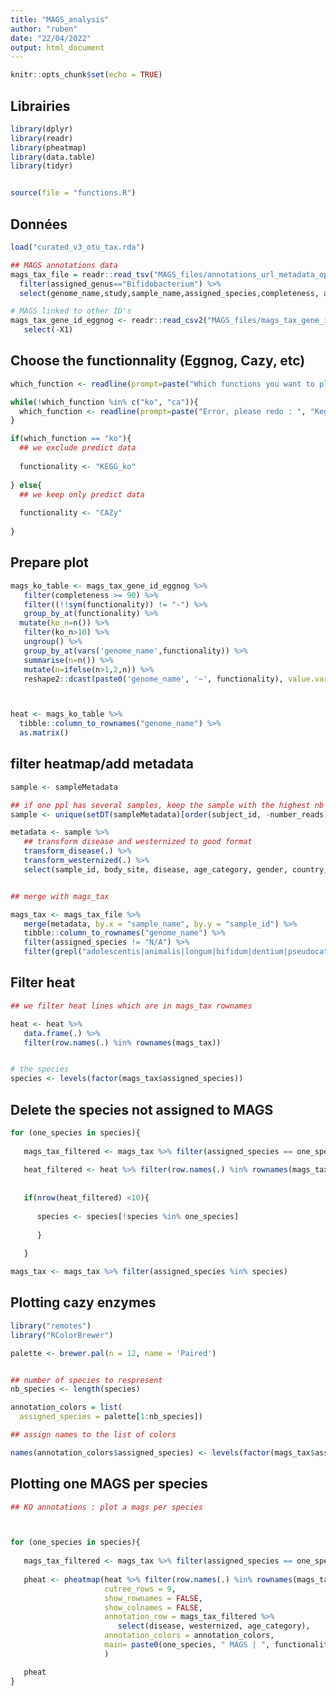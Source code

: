 ```yaml
---
title: "MAGS_analysis"
author: "ruben"
date: "22/04/2022"
output: html_document
---
```


```r
knitr::opts_chunk$set(echo = TRUE)
```


## Librairies

```r

library(dplyr)
library(readr)
library(pheatmap)
library(data.table)
library(tidyr)


source(file = "functions.R")

```

## Données

```r

load("curated_v3_otu_tax.rda")

## MAGS annotations data
mags_tax_file = readr::read_tsv("MAGS_files/annotations_url_metadata_opendata.tsv") %>%
  filter(assigned_genus=="Bifidobacterium") %>%
  select(genome_name,study,sample_name,assigned_species,completeness, average_distance)

# MAGS linked to other ID's
mags_tax_gene_id_eggnog <- readr::read_csv2("MAGS_files/mags_tax_gene_id_eggnog.csv") %>%
   select(-X1)

```


## Choose the functionnality (Eggnog, Cazy, etc)

```r

which_function <- readline(prompt=paste("Which functions you want to plot ? : ", "Kegg-KO - ko", "Cazy - ca","", sep="\n"))

while(!which_function %in% c("ko", "ca")){
  which_function <- readline(prompt=paste("Error, please redo : ", "Kegg-KO - ko", "Cazy - ca","", sep="\n"))
}

if(which_function == "ko"){
  ## we exclude predict data
  
  functionality <- "KEGG_ko"
  
} else{
  ## we keep only predict data
  
  functionality <- "CAZy"
  
}


```

## Prepare plot

```r


mags_ko_table <- mags_tax_gene_id_eggnog %>%
   filter(completeness >= 90) %>%
   filter((!!sym(functionality)) != "-") %>%
   group_by_at(functionality) %>%
  mutate(ko_n=n()) %>%
   filter(ko_n>10) %>%
   ungroup() %>%
   group_by_at(vars('genome_name',functionality)) %>%
   summarise(n=n()) %>%
   mutate(n=ifelse(n>1,2,n)) %>%
   reshape2::dcast(paste0('genome_name', '~', functionality), value.var = "n", fill=0)



heat <- mags_ko_table %>%
  tibble::column_to_rownames("genome_name") %>%
  as.matrix()

```

## filter heatmap/add metadata

```r

sample <- sampleMetadata

## if one ppl has several samples, keep the sample with the highest nb of reads
sample <- unique(setDT(sampleMetadata)[order(subject_id, -number_reads)], by = "subject_id")

metadata <- sample %>%
   ## transform disease and westernized to good format
   transform_disease(.) %>%
   transform_westernized(.) %>%
   select(sample_id, body_site, disease, age_category, gender, country, westernized, BMI, antibiotics_current_use)


## merge with mags_tax

mags_tax <- mags_tax_file %>%
   merge(metadata, by.x = "sample_name", by.y = "sample_id") %>%
   tibble::column_to_rownames("genome_name") %>%
   filter(assigned_species != "N/A") %>%
   filter(grepl("adolescentis|animalis|longum|bifidum|dentium|pseudocatenulatum|catenulatum", assigned_species))

```

## Filter heat

```r

## we filter heat lines which are in mags_tax rownames

heat <- heat %>%
   data.frame(.) %>%
   filter(row.names(.) %in% rownames(mags_tax))


# the species
species <- levels(factor(mags_tax$assigned_species))

```

## Delete the species not assigned to MAGS

```r

for (one_species in species){
   
   mags_tax_filtered <- mags_tax %>% filter(assigned_species == one_species)
   
   heat_filtered <- heat %>% filter(row.names(.) %in% rownames(mags_tax_filtered))
   
   
   if(nrow(heat_filtered) <10){
      
      species <- species[!species %in% one_species]
      
      }
      
   }

mags_tax <- mags_tax %>% filter(assigned_species %in% species)

```

## Plotting cazy enzymes

```r

library("remotes")
library("RColorBrewer")

palette <- brewer.pal(n = 12, name = 'Paired')


## number of species to respresent
nb_species <- length(species)

annotation_colors = list(
  assigned_species = palette[1:nb_species])

## assign names to the list of colors

names(annotation_colors$assigned_species) <- levels(factor(mags_tax$assigned_species))

```


## Plotting one MAGS per species

```r

## KO annotations : plot a mags per species



for (one_species in species){
   
   mags_tax_filtered <- mags_tax %>% filter(assigned_species == one_species)
   
   pheat <- pheatmap(heat %>% filter(row.names(.) %in% rownames(mags_tax_filtered)),
                     cutree_rows = 9,
                     show_rownames = FALSE,
                     show_colnames = FALSE,
                     annotation_row = mags_tax_filtered %>%
                        select(disease, westernized, age_category),
                     annotation_colors = annotation_colors,
                     main= paste0(one_species, " MAGS | ", functionality, " annotations")
                     )

   pheat
}

```